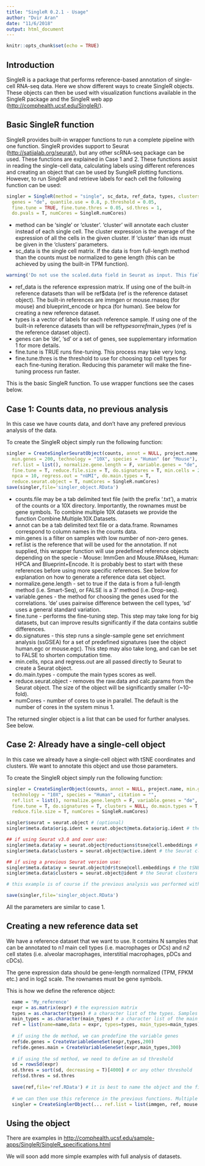 ```yaml
---
title: "SingleR 0.2.1 - Usage"
author: "Dvir Aran"
date: "11/6/2018"
output: html_document
---
```


```r
knitr::opts_chunk$set(echo = TRUE)
```

## Introduction

SingleR is a package that performs reference-based annotation of single-cell RNA-seq data. Here we show different ways to create SingleR objects. These objects can then be used with visualization functions available in the SingleR package and the SingleR web app (<http://comphealth.ucsf.edu/SingleR/>). 


## Basic SingleR function

SingleR provides built-in wrapper functions to run a complete pipeline with one function. SingleR provides support to Seurat (<http://satijalab.org/seurat/>), but any other scRNA-seq package can be used. These functions are explained in Case 1 and 2. These functions assist in reading the single-cell data, calculating labels using different references and creating an object that can be used by SungleR plotting functions. However, to run SingleR and retrieve labels for each cell the following function can be used:

```r
singler = SingleR(method = "single", sc_data, ref_data, types, clusters = NULL,
  genes = "de", quantile.use = 0.8, p.threshold = 0.05,
  fine.tune = TRUE, fine.tune.thres = 0.05, sd.thres = 1,
  do.pvals = T, numCores = SingleR.numCores)
```

  - method can be 'single' or 'cluster'. 'cluster' will annotate each cluster instead of each single cell. The cluster expression is the average of the expression of all the cells in the given cluster. If 'cluster' than ids must be given in the 'clusters' parameters. 
  - sc_data is the single cell matrix. If the data is from full-length method than the counts must be normalized to gene length (this can be achieved by using the built-in TPM function).
```r
warning('Do not use the scaled.data field in Seurat as input. This field represents relative expression across cells, and is not appropriate as input for SingleR. The raw.data and data field are ok, but only if from a non full-length method.') 
```
  - ref_data is the reference expression matrix. If using one of the built-in reference datasets than will be ref$data (ref is the reference dataset object). The built-in references are immgen or mouse.rnaseq (for mouse) and blueprint_encode or hpca (for human). See below for creating a new reference dataset. 
  - types is a vector of labels for each reference sample. If using one of the built-in reference datasets than will be ref$types or ref$main_types (ref is the reference dataset object).
  - genes can be 'de', 'sd' or a set of genes, see supplementary information 1 for more details.
  - fine.tune is TRUE runs fine-tuning. This process may take very long.
  - fine.tune.thres is the threshold to use for choosing top cell types for each fine-tuning iteration. Reducing this parameter will make the fine-tuning process run faster.
  
This is the basic SingleR function. To use wrapper functions see the cases below.

## Case 1: Counts data, no previous analysis

In this case we have counts data, and don't have any prefered previous analysis of the data.

To create the SingleR object simply run the following function:

```r
singler = CreateSinglerSeuratObject(counts, annot = NULL, project.name,
  min.genes = 200, technology = "10X", species = "Human" (or "Mouse"), citation = "",
  ref.list = list(), normalize.gene.length = F, variable.genes = "de",
  fine.tune = T, reduce.file.size = T, do.signatures = T, min.cells = 2,
  npca = 10, regress.out = "nUMI", do.main.types = T,
  reduce.seurat.object = T, numCores = SingleR.numCores)
save(singler,file='singler_object.RData')
```

  - counts.file may be a tab delimited text file (with the prefix '.txt'), a matrix of the counts or a 10X directory. Importantly, the rownames must be gene symbols. To combine multiple 10X datasets we provide the function Combine.Multiple.10X.Datasets.
  - annot can be a tab delimited text file or a data.frame. Rownames correspond to column names in the counts data.
  - min.genes is a filter on samples with low number of non-zero genes.
  - ref.list is the reference that will be used for the annotation. If not supplied, this wrapper function will use  predefined reference objects depending on the specie - Mouse: ImmGen and Mouse.RNAseq, Human: HPCA and Blueprint+Encode. It is probably best to start with these references before using more specific references. See below for explanation on how to generate a reference data set object.
  - normalize.gene.length - set to true if the data is from a full-length method (i.e. Smart-Seq), or FALSE is a 3' method (i.e. Drop-seq).
  - variable.genes - the method for choosing the genes used for the correlations. 'de' uses pairwise difference between the cell types, 'sd' uses a general standard variation.
  - fine.tune - performs the fine-tuning step. This step may take long for big datasets, but can improve results significantly if the data contains subtle differences.
  - do.signatures - this step runs a single-sample gene set enrichment analysis (ssGSEA) for a set of predefined signatures (see the object human.egc or mouse.egc). This step may also take long, and can be set to FALSE to shorten computation time.
  - min.cells, npca and regress.out are all passed directly to Seurat to create a Seurat object.
  - do.main.types - compute the main types scores as well.
  - reduce.seurat.object - removes the raw.data and calc.params from the Seurat object. The size of the object will be significantly smaller (~10-fold).
  - numCores - number of cores to use in parallel. The default is the number of cores in the system minus 1. 
  
The returned singler object is a list that can be used for further analyses. See below.
  
## Case 2: Already have a single-cell object

In this case we already have a single-cell object with tSNE coordinates and clusters. We want to annotate this object and use those parameters.

To create the SingleR object simply run the following function:

```r
singler = CreateSinglerObject(counts, annot = NULL, project.name, min.genes = 500,
  technology = "10X", species = "Human", citation = "",
  ref.list = list(), normalize.gene.length = F, variable.genes = "de",
  fine.tune = T, do.signatures = T, clusters = NULL, do.main.types = T, 
  reduce.file.size = T, numCores = SingleR.numCores)

singler$seurat = seurat.object # (optional)
singler$meta.data$orig.ident = seurat.object@meta.data$orig.ident # the original identities, if not supplied in 'annot'

## if using Seurat v3.0 and over use:
singler$meta.data$xy = seurat.object@reductions$tsne@cell.embeddings # the tSNE coordinates
singler$meta.data$clusters = seurat.object@active.ident # the Seurat clusters (if 'clusters' not provided)

## if using a previous Seurat version use:
singler$meta.data$xy = seurat.object@dr$tsne@cell.embeddings # the tSNE coordinates
singler$meta.data$clusters = seurat.object@ident # the Seurat clusters (if 'clusters' not provided)

# this example is of course if the previous analysis was performed with Seurat, but any other previous coordinates and clusters can be used.

save(singler,file='singler_object.RData')
```  

All the parameters are similar to case 1.

## Creating a new reference data set

We have a reference dataset that we want to use. It contains N samples that can be annotated to n*1* main cell types (i.e. macrophages or DCs) and n*2* cell states (i.e. alveolar macrophages, interstitial macrophages, pDCs and cDCs). 

The gene expression data should be gene-length normalized (TPM, FPKM etc.) and in log2 scale. The rownames must be gene symbols.

This is how we define the reference object:

```r
  name = 'My_reference'
  expr = as.matrix(expr) # the expression matrix
  types = as.character(types) # a character list of the types. Samples from the same type should have the same name.
  main_types = as.character(main_types) # a character list of the main types. 
  ref = list(name=name,data = expr, types=types, main_types=main_types)
  
  # if using the de method, we can predefine the variable genes
  ref$de.genes = CreateVariableGeneSet(expr,types,200)
  ref$de.genes.main = CreateVariableGeneSet(expr,main_types,300)
  
  # if using the sd method, we need to define an sd threshold
  sd = rowsSd(expr)
  sd.thres = sort(sd, decreasing = T)[4000] # or any other threshold
  ref$sd.thres = sd.thres
  
  save(ref,file='ref.RData') # it is best to name the object and the file with the same name.
  
  # we can then use this reference in the previous functions. Multiple references can used.
  singler = CreateSinglerObject(... ref.list = list(immgen, ref, mouse.rnaseq)
```

## Using the object

There are examples in <http://comphealth.ucsf.edu/sample-apps/SingleR/SingleR_specifications.html>

We will soon add more simple examples with full analysis of datasets.

